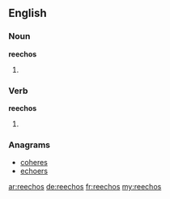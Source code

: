 ==English==

===Noun===
'''reechos'''

# {{plural of|reecho}}

===Verb===
'''reechos'''

# {{en-third-person singular of|reecho}}

===Anagrams===
* [[coheres#English|coheres]]
* [[echoers#English|echoers]]

[[ar:reechos]]
[[de:reechos]]
[[fr:reechos]]
[[my:reechos]]
